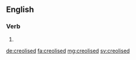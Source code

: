 ==English==

===Verb===
{{head|en}}

# {{en-past of|creolise}}

[[de:creolised]]
[[fa:creolised]]
[[mg:creolised]]
[[sv:creolised]]